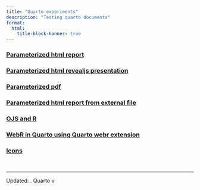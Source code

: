 ```yaml
---
title: "Quarto experiments"
description: "Testing quarto documents"
format:
  html:
    title-block-banner: true
---
```


### [Parameterized html report](documents/report/index.qmd)
### [Parameterized html revealjs presentation](documents/revealjs/index.qmd)
### [Parameterized pdf](documents/pdf/index.pdf)
### [Parameterized html report from external file](documents/param-text/index.qmd)
### [OJS and R](documents/ojs/index.qmd)
### [WebR in Quarto using Quarto webr extension](documents/webr/index.qmd)
### [Icons](documents/icons/index.qmd)

<br>

---

Updated: <?lua.date?>. Quarto v<?quarto.version?>
